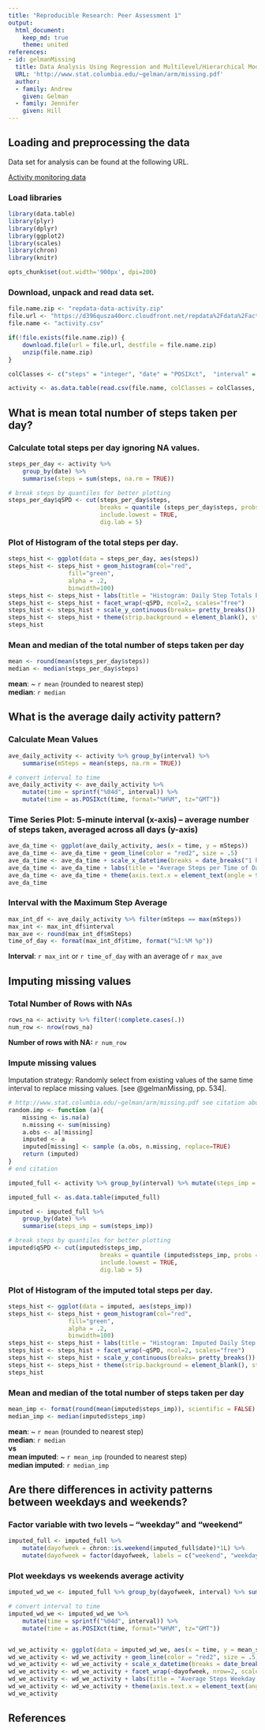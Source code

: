 ```yaml
---
title: "Reproducible Research: Peer Assessment 1"
output: 
  html_document:
    keep_md: true
    theme: united
references:
- id: gelmanMissing
  title: Data Analysis Using Regression and Multilevel/Hierarchical Models
  URL: 'http://www.stat.columbia.edu/~gelman/arm/missing.pdf'
  author:
  - family: Andrew
    given: Gelman
  - family: Jennifer
    given: Hill
---
```



## Loading and preprocessing the data

Data set for analysis can be found at the following URL.  

[Activity monitoring data](https://d396qusza40orc.cloudfront.net/repdata%2Fdata%2Factivity.zip)

### Load libraries

```r
library(data.table)
library(plyr)
library(dplyr)
library(ggplot2)
library(scales)
library(chron)
library(knitr)

opts_chunk$set(out.width='900px', dpi=200)
```

### Download, unpack and read data set.

```r
    
file.name.zip <- "repdata-data-activity.zip"
file.url <- "https://d396qusza40orc.cloudfront.net/repdata%2Fdata%2Factivity.zip"
file.name <- "activity.csv"

if(!file.exists(file.name.zip)) {
    download.file(url = file.url, destfile = file.name.zip)
    unzip(file.name.zip)
}

colClasses <- c("steps" = "integer", "date" = "POSIXct",  "interval" = "integer")

activity <- as.data.table(read.csv(file.name, colClasses = colClasses, stringsAsFactors=FALSE))

```

## What is mean total number of steps taken per day?

### Calculate total steps per day ignoring NA values.  

```r

steps_per_day <- activity %>% 
    group_by(date) %>% 
    summarise(steps = sum(steps, na.rm = TRUE))

# break steps by quantiles for better plotting
steps_per_day$qSPD <- cut(steps_per_day$steps, 
                          breaks = quantile (steps_per_day$steps, probs = c(0, .25, .50, .75, 1)), 
                          include.lowest = TRUE,
                          dig.lab = 5)

```

### Plot of Histogram of the total steps per day. 

```r

steps_hist <- ggplot(data = steps_per_day, aes(steps))
steps_hist <- steps_hist + geom_histogram(col="red", 
                 fill="green", 
                 alpha = .2,
                 binwidth=100)
steps_hist <- steps_hist + labs(title = "Histogram: Daily Step Totals by Quantile", x = "Number of Steps", y = "Number of Days")
steps_hist <- steps_hist + facet_wrap(~qSPD, ncol=2, scales="free")
steps_hist <- steps_hist + scale_y_continuous(breaks= pretty_breaks())
steps_hist <- steps_hist + theme(strip.background = element_blank(), strip.text = element_blank())
steps_hist


```

### Mean and median of the total number of steps taken per day

```r

mean <- round(mean(steps_per_day$steps))
median <- median(steps_per_day$steps)

```

**mean**: ~ `r mean` (rounded to nearest step)  
**median**: `r median`  



## What is the average daily activity pattern?

### Calculate Mean Values
```r
ave_daily_activity <- activity %>% group_by(interval) %>% 
    summarise(mSteps = mean(steps, na.rm = TRUE))

# convert interval to time
ave_daily_activity <- ave_daily_activity %>% 
    mutate(time = sprintf("%04d", interval)) %>% 
    mutate(time = as.POSIXct(time, format="%H%M", tz="GMT"))
```

### Time Series Plot: 5-minute interval (x-axis) -- average number of steps taken, averaged across all days (y-axis)

```r
ave_da_time <- ggplot(ave_daily_activity, aes(x = time, y = mSteps))
ave_da_time <- ave_da_time + geom_line(color = "red2", size = .5)
ave_da_time <- ave_da_time + scale_x_datetime(breaks = date_breaks("1 hour"), labels = date_format("%I %p"))
ave_da_time <- ave_da_time + labs(title = "Average Steps per Time of Day", x = "Time of Day", y = "Number of Steps")
ave_da_time <- ave_da_time + theme(axis.text.x = element_text(angle = 90, hjust = 1))
ave_da_time

```

### Interval with the Maximum Step Average 

```r
max_int_df <- ave_daily_activity %>% filter(mSteps == max(mSteps))
max_int <- max_int_df$interval
max_ave <- round(max_int_df$mSteps)
time_of_day <- format(max_int_df$time, format("%I:%M %p"))

```
**Interval**: `r max_int` or `r time_of_day` with an average of `r max_ave`


## Imputing missing values

### Total Number of Rows with NAs

```r
rows_na <- activity %>% filter(!complete.cases(.))
num_row <- nrow(rows_na)

```
**Number of rows with NA:** `r num_row`

### Impute missing values 

Imputation strategy: Randomly select from existing values of the same time interval to replace missing values. [see @gelmanMissing, pp. 534].

```r
# http://www.stat.columbia.edu/~gelman/arm/missing.pdf see citation above.
random.imp <- function (a){
    missing <- is.na(a)
    n.missing <- sum(missing)
    a.obs <- a[!missing]
    imputed <- a
    imputed[missing] <- sample (a.obs, n.missing, replace=TRUE)
    return (imputed)
}
# end citation

imputed_full <- activity %>% group_by(interval) %>% mutate(steps_imp = random.imp(steps))

imputed_full <- as.data.table(imputed_full)

imputed <- imputed_full %>% 
    group_by(date) %>% 
    summarise(steps_imp = sum(steps_imp))

# break steps by quantiles for better plotting
imputed$qSPD <- cut(imputed$steps_imp, 
                          breaks = quantile (imputed$steps_imp, probs = c(0, .25, .50, .75, 1)), 
                          include.lowest = TRUE,
                          dig.lab = 5)


```

### Plot of Histogram of the imputed total steps per day. 

```r

steps_hist <- ggplot(data = imputed, aes(steps_imp))
steps_hist <- steps_hist + geom_histogram(col="red", 
                 fill="green", 
                 alpha = .2,
                 binwidth=100)
steps_hist <- steps_hist + labs(title = "Histogram: Imputed Daily Step Totals by Quantile", x = "Number of Steps", y = "Number of Days")
steps_hist <- steps_hist + facet_wrap(~qSPD, ncol=2, scales="free")
steps_hist <- steps_hist + scale_y_continuous(breaks= pretty_breaks())
steps_hist <- steps_hist + theme(strip.background = element_blank(), strip.text = element_blank())
steps_hist


```

### Mean and median of the total number of steps taken per day

```r

mean_imp <- format(round(mean(imputed$steps_imp)), scientific = FALSE)
median_imp <- median(imputed$steps_imp)

```

**mean**: ~ `r mean` (rounded to nearest step)  
**median**: `r median`  
**vs**  
**mean imputed**: ~ `r mean_imp` (rounded to nearest step)  
**median imputed**: `r median_imp` 

## Are there differences in activity patterns between weekdays and weekends?

### Factor variable with two levels – “weekday” and “weekend”

```r
imputed_full <- imputed_full %>% 
    mutate(dayofweek = chron::is.weekend(imputed_full$date)*1L) %>% 
    mutate(dayofweek = factor(dayofweek, labels = c("weekend", "weekday")))

```
### Plot weekdays vs weekends average activity



```r
imputed_wd_we <- imputed_full %>% group_by(dayofweek, interval) %>% summarise(mean_steps = mean(steps_imp))

# convert interval to time
imputed_wd_we <- imputed_wd_we %>% 
    mutate(time = sprintf("%04d", interval)) %>% 
    mutate(time = as.POSIXct(time, format="%H%M", tz="GMT"))


wd_we_activity <- ggplot(data = imputed_wd_we, aes(x = time, y = mean_steps)) 
wd_we_activity <- wd_we_activity + geom_line(color = "red2", size = .5)
wd_we_activity <- wd_we_activity + scale_x_datetime(breaks = date_breaks("1 hour"), labels = date_format("%I %p"))
wd_we_activity <- wd_we_activity + facet_wrap(~dayofweek, nrow=2, scales=("fixed"))
wd_we_activity <- wd_we_activity + labs(title = "Average Steps Weekday vs Weekend", x = "Time of Day", y = "Number of Steps")
wd_we_activity <- wd_we_activity + theme(axis.text.x = element_text(angle = 90, hjust = 1))
wd_we_activity

```





## References

